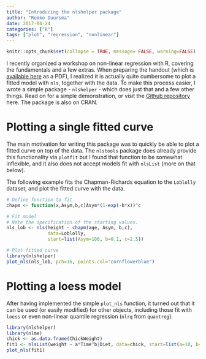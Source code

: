 ```yaml
---
title: "Introducing the nlshelper package"
author: "Remko Duursma"
date: 2017-04-24
categories: ["R"]
tags: ["plot", "regression", "nonlinear"]
---
```


```r
knitr::opts_chunk$set(collapse = TRUE, message= FALSE, warning=FALSE)
```


I recently organized a workshop on non-linear regression with R, covering the fundamentals and a few extras. When preparing the handout (which is [available here](http://www.hiercourse.com/nonlinear) as a PDF), I realized it is actually quite cumbersome to plot a fitted model with `nls`, together with the data. To make this process easier, I wrote a simple package - `nlshelper` - which does just that and a few other things. Read on for a simple demonstration, or visit the [Github repository](https://github.com/remkoduursma/nlshelper) here. The package is also on CRAN. 

# Plotting a single fitted curve

The main motivation for writing this package was to quickly be able to plot a fitted curve on top of the data. The `nlstools` package does already provide this functionality via `plotfit` but I found that function to be somewhat inflexible, and it also does not accept models fit with `nlsList` (more on that below).

The following example fits the Chapman-Richards equation to the `Loblolly` dataset, and plot the fitted curve with the data.

```r
# Define function to fit
chapm <- function(x,Asym,b,c)Asym*(1-exp(-b*x))^c

# Fit model
# Note the specification of the starting values.
nls_lob <- nls(height ~ chapm(age, Asym, b,c),
               data=Loblolly,
               start=list(Asym=100, b=0.1, c=2.5))

# Plot fitted curve
library(nlshelper)
plot_nls(nls_lob, pch=16, points.col="cornflowerblue")
```

# Plotting a loess model

After having implemented the simple `plot_nls` function, it turned out that it can be used (or easily modified) for other objects, including those fit with `loess` or even non-linear quantile regression (`nlrq` from `quantreg`).


```r
library(nlshelper)
library(nlme)
chick <- as.data.frame(ChickWeight)
fit1 <- nlsList(weight ~ a*Time^b|Diet, data=chick, start=list(a=10, b=1.1))
plot_nls(fit1)
```

